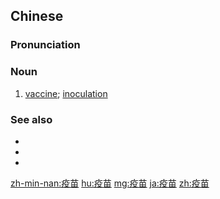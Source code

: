 ==Chinese==
{{zh-forms}}

===Pronunciation===
{{zh-pron
|m=yìmiáo,er=y
|c=jik6 miu4
|mn=xm,zz,tw:e̍k-biâu/qz:ia̍k-biâu
|cat=n
}}

===Noun===
{{zh-noun}}

# [[vaccine]]; [[inoculation]]
#: {{zh-x|接種{zhòng} 疫苗|vaccination}}

===See also===
* {{zh-l|計劃免疫}}
* {{zh-l|活菌苗}}
* {{zh-l|菌苗}}

[[zh-min-nan:疫苗]]
[[hu:疫苗]]
[[mg:疫苗]]
[[ja:疫苗]]
[[zh:疫苗]]